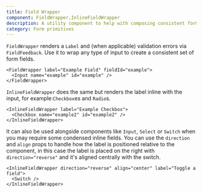 ```yaml
---
title: Field Wrapper
component: FieldWrapper,InlineFieldWrapper
description: A utility component to help with composing consistent form fields
category: Form primitives
---
```


`FieldWrapper` renders a `Label` and (when applicable) validation errors via `FieldFeedback`. Use it to wrap any type of input to create a consistent set of form fields.

```tsx preview
<FieldWrapper label="Example Field" fieldId="example">
  <Input name="example" id="example" />
</FieldWrapper>
```

`InlineFieldWrapper` does the same but renders the label inline with the input, for example:`Checkbox`es and `Radio`s.

```tsx preview
<InlineFieldWrapper label="Example Checkbox">
  <Checkbox name="example2" id="example2" />
</InlineFieldWrapper>
```

It can also be used alongside components like `Input`, `Select` or `Switch` when you may require some condensed inline fields. You can use the `direction` and `align` props to handle how the label is positioned relative to the component, in this case the label is placed on the right with `direction="reverse"` and it's aligned centrally with the switch.

```tsx preview
<InlineFieldWrapper direction="reverse" align="center" label="Toggle a field">
  <Switch />
</InlineFieldWrapper>
```
